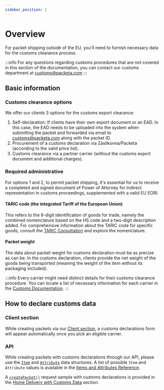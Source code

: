 ```yaml
---
sidebar_position: 1
---
```


# Overview

For packet shipping outside of the EU, you'll need to furnish necessary data for the customs clearance process.

:::info
For any questions regarding customs procedures that are not covered in this section of the documentation, you can contact our customs department at customs@packeta.com
:::

## Basic information

### Customs clearance options

We offer our clients 3 options for the customs export clearance:
1. Self-declaration: If clients have their own export document or an EAD. In this case, the EAD needs to be uploaded into the system when submitting the packet and forwarded via email to customs@packeta.com along with the packet ID.
2. Procurement of a customs declaration via Zásilkovna/Packeta (according to the valid price list).
3. Customs clearance via a partner carrier (without the customs export document and additional charges).

### Required administrative
For options 1 and 2, to permit packet shipping, it's essential for us to receive a completed and signed document of Power of Attorney for Indirect representation in customs proceedings, supplemented with a valid EU EORI.


#### TARIC code (the integrated Tariff of the European Union)
This refers to the 8-digit identification of goods for trade, namely the combined nomenclature based on the HS code and a two-digit description added. For comprehensive information about the TARIC code for specific goods, consult the [TARIC Consultation](https://ec.europa.eu/taxation_customs/dds2/taric/taric_consultation.jsp?Lang=en) and explore the nomenclature.


#### Packet weight
The data about packet weight for customs declaration must be as precise as can be. In the customs declaration, clients provide the net weight of the goods being transported (meaning the weight of the item without its packaging included).

:::info
Every carrier might need distinct details for their customs clearance procedure.
You can locate a list of necessary information for each carrier in the [Customs Documentation](https://client.packeta.com/assets/documentation/Customs-documentation-en.pdf).
:::

## How to declare customs data

### Client section
While creating packets via our [Client section](https://client.packeta.com/), a customs declarations form will appear automatically once you pick an eligible carrier.

### API
While creating packets with customs declarations through our API, please use the [`Item`](../../api-reference/data-structures-reference.mdx#item) and [`Attribute`](../../api-reference/data-structures-reference.mdx#attribute) data structures.
A list of possible `Item` and `Attribute` values is available in the [Items and Attributes Reference](./items-and-attributes-reference.mdx).

A [`createPacket()`](../../api-reference/api-methods-reference.mdx#createpacket) request sample with customs declarations is provided in the [Home Delivery with Customs Data](../home-delivery#home-delivery-with-customs-data) section.